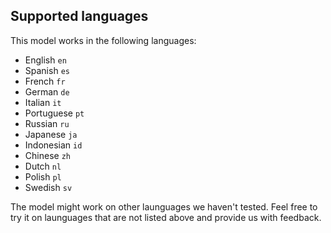 ## Supported languages

This model works in the following languages:

- English `en`
- Spanish `es`
- French `fr`
- German `de`
- Italian `it`
- Portuguese `pt`
- Russian `ru`
- Japanese `ja`
- Indonesian `id`
- Chinese `zh`
- Dutch `nl`
- Polish `pl`
- Swedish `sv`

<Note>
  The model might work on other launguages we haven't tested. Feel free to try
  it on launguages that are not listed above and provide us with feedback.
</Note>
